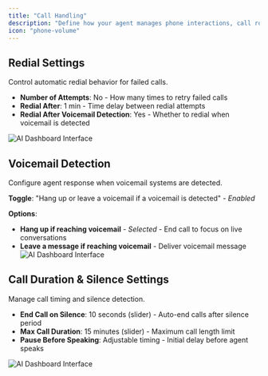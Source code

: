 ```yaml
---
title: "Call Handling"
description: "Define how your agent manages phone interactions, call routing, and conversation flow"
icon: "phone-volume"
---
```

## Redial Settings

Control automatic redial behavior for failed calls.

- **Number of Attempts**: No - How many times to retry failed calls
- **Redial After**: 1 min - Time delay between redial attempts  
- **Redial After Voicemail Detection**: Yes - Whether to redial when voicemail is detected

![AI Dashboard Interface](/images/ai/voice-settings.png)

## Voicemail Detection

Configure agent response when voicemail systems are detected.

**Toggle**: "Hang up or leave a voicemail if a voicemail is detected" - *Enabled*

**Options**:
- **Hang up if reaching voicemail** - *Selected* - End call to focus on live conversations
- **Leave a message if reaching voicemail** - Deliver voicemail message
![AI Dashboard Interface](/images/ai/voice-detection.png)

## Call Duration & Silence Settings

Manage call timing and silence detection.

- **End Call on Silence**: 10 seconds (slider) - Auto-end calls after silence period
- **Max Call Duration**: 15 minutes (slider) - Maximum call length limit
- **Pause Before Speaking**: Adjustable timing - Initial delay before agent speaks

![AI Dashboard Interface](/images/ai/call-duration.png)